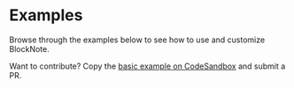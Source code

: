 
# Examples

Browse through the examples below to see how to use and customize BlockNote.

Want to contribute? Copy the [basic example on CodeSandbox](https://codesandbox.io/s/github/TypeCellOS/BlockNote/tree/main/examples/basic/minimal) and submit a PR.

<ExampleList />
